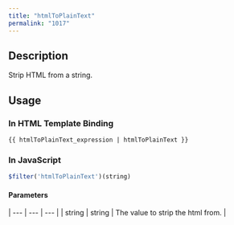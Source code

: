 ```yaml
---
title: "htmlToPlainText"
permalink: "1017"
---
```


## Description

Strip HTML from a string.

## Usage

### In HTML Template Binding

```
{{ htmlToPlainText_expression | htmlToPlainText }}
```

### In JavaScript

```js
$filter('htmlToPlainText')(string)
```

#### Parameters

| --- | --- | --- |
| string | string | The value to strip the html from. |